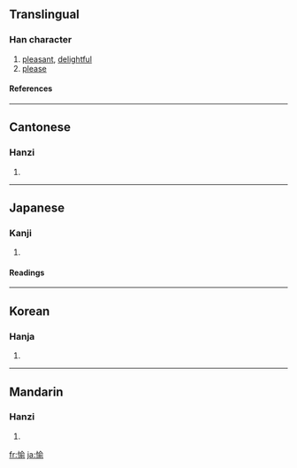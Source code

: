 ==Translingual==
===Han character===
{{Han char|rn=61|rad=心|as=09|sn=12|four=9802<sub>1</sub>|canj=心人一弓 (POMN)|ids=⿰[[忄]][[俞]]}}
# [[pleasant]], [[delightful]]
# [[please]]
====References====
{{Han ref|kx=0394.040|dkj=10905|dj=0730.150|hdz=42330.010|uh=6109|ud=24841|bh=B472|bd=46194}}
----

==Cantonese==
===Hanzi===
{{yue-hanzi|jyut=|y=yu4}}
# {{defn|Cantonese}}
----
==Japanese==
===Kanji===
{{ja-kanji|grade=c|rs=心09}}
# {{defn|Japanese}} 
====Readings====
{{ja-readings|on=[[ゆ]] (yu), [[とう]] (tō)|kun=[[たのしむ]] (tanoshimu), [[たのしい]] (tanoshii)}}
----
==Korean==
===Hanja===
{{ko-hanja|hangeul=유|eumhun=|rv=yu|mr=yu|y=yu}}
# {{defn|Korean}}
----
==Mandarin==
===Hanzi===
{{cmn-hanzi|pin=[[yú]] ([[yu2]])|wg=yü<sup>2</sup>}}
# {{defn|Mandarin}}

[[fr:愉]]
[[ja:愉]]